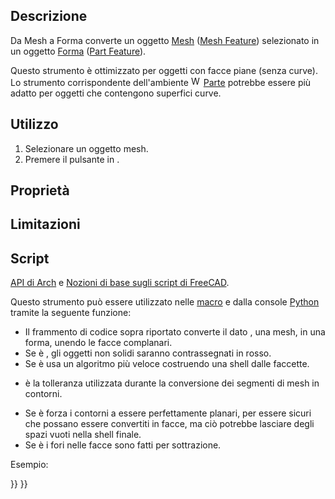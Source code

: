 <languages/>

<div class="mw-translate-fuzzy">
{{Docnav/it
|[[Arch_SplitMesh/it|Dividi Mesh]]
|[[Arch_SelectNonSolidMeshes/it|Seleziona le mesh non-manifold]]
|[[Arch_Workbench/it|Arch]]
|IconL=Arch_SplitMesh.svg
|IconR=Arch_SelectNonSolidMeshes.svg
|IconC=Workbench_Arch.svg
}}
</div>

<div class="mw-translate-fuzzy">
{{GuiCommand/it
|Name=Arch MeshToShape
|Name/it=Da Mesh a Forma
|MenuLocation=Arch → Utilità → Da Mesh a Forma
|Workbenches=[[Arch_Workbench/it|Arch]]
|SeeAlso=[[Arch_SplitMesh/it|Divid Mesh]], [[Arch_RemoveShape/it|Rimuovi Forma]]
}}
</div>

<span id="Description"></span>
==Descrizione==

<div class="mw-translate-fuzzy">
Da Mesh a Forma  converte un oggetto [[Mesh/it|Mesh]] ([[Mesh_Feature/it|Mesh Feature]]) selezionato in un oggetto [[Shape/it|Forma]] ([[Part_Feature/it|Part Feature]]).
</div>

<div class="mw-translate-fuzzy">
Questo strumento è ottimizzato per oggetti con facce piane (senza curve). Lo strumento corrispondente {{Button|[[File:Part_ShapeFromMesh.svg|16px]] [[Part_ShapeFromMesh/it|Crea forma da mesh]]}} dell'ambiente [[Image:Workbench_Part.svg|16px]] [[Part_Workbench/it|Parte]] potrebbe essere più adatto per oggetti che contengono superfici curve.
</div>

<span id="Usage"></span>
==Utilizzo==

<div class="mw-translate-fuzzy">
# Selezionare un oggetto mesh.
# Premere il pulsante {{Button|[[Image:Arch MeshToShape.svg|16px]] [[Arch_MeshToShape/it|Da Mesh a Forma]]}} in {{MenuCommand|Arch → Utilità → Da mesh a forma}}.
</div>

<span id="Properties"></span>
==Proprietà==

<span id="Limitations"></span>
==Limitazioni==

<span id="Scripting"></span>
==Script==

{{Emphasis|Vedere anche:}} [[Arch_API/it|API di Arch]] e [[FreeCAD_Scripting_Basics/it|Nozioni di base sugli script di FreeCAD]].

Questo strumento può essere utilizzato nelle [[Macros/it|macro]] e dalla console [[Python/it|Python]] tramite la seguente funzione:

{{Code|code=
new_obj = meshToShape(obj, mark=True, fast=True, tol=0.001, flat=False, cut=True)
}}

* Il frammento di codice sopra riportato converte il dato {{incode|obj}}, una mesh, in una forma, unendo le facce complanari.
* Se {{incode|mark}} è {{incode|True}}, gli oggetti non solidi saranno contrassegnati in rosso.
* Se {{incode|fast}} è {{incode|True}} usa un algoritmo più veloce costruendo una shell dalle faccette.
* {{incode|tol}} è la tolleranza utilizzata durante la conversione dei segmenti di mesh in contorni.
* Se {{incode|flat}} è {{incode|True}} forza i contorni a essere perfettamente planari, per essere sicuri che possano essere convertiti in facce, ma ciò potrebbe lasciare degli spazi vuoti nella shell finale.
* Se {{incode|cut}} è {{incode|True}} i fori nelle facce sono fatti per sottrazione.

Esempio:

{{Code|code=
import Arch, Mesh, BuildRegularGeoms

Box = FreeCAD.ActiveDocument.addObject("Mesh::Cube", "Cube")
Box.Length = 1000
Box.Width = 2000
Box.Height = 1000
FreeCAD.ActiveDocument.recompute()

new_obj = Arch.meshToShape(Box)
}}


<div class="mw-translate-fuzzy">
{{Docnav/it
|[[Arch_SplitMesh/it|Dividi Mesh]]
|[[Arch_SelectNonSolidMeshes/it|Seleziona le mesh non-manifold]]
|[[Arch_Workbench/it|Arch]]
|IconL=Arch_SplitMesh.svg
|IconR=Arch_SelectNonSolidMeshes.svg
|IconC=Workbench_Arch.svg
}}
</div>

{{BIM_Tools_navi{{#translation:}}}}
{{Userdocnavi{{#translation:}}}}